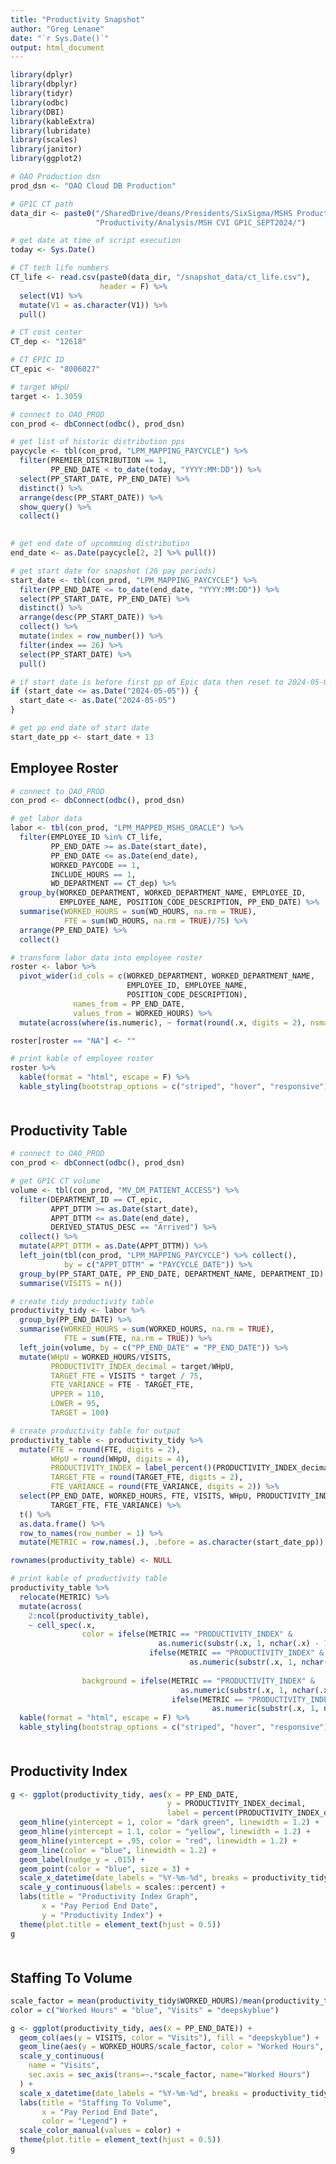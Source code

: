 ```yaml
---
title: "Productivity Snapshot"
author: "Greg Lenane"
date: "`r Sys.Date()`"
output: html_document
---
```


```{=html}
<style type="text/css">
.main-container {
  max-width: 1800px;
  margin-left: auto;
  margin-right: auto;
}
</style>
```

```r
library(dplyr)
library(dbplyr)
library(tidyr)
library(odbc)
library(DBI)
library(kableExtra)
library(lubridate)
library(scales)
library(janitor)
library(ggplot2)

# OAO Production dsn
prod_dsn <- "OAO Cloud DB Production"

# GP1C CT path
data_dir <- paste0("/SharedDrive/deans/Presidents/SixSigma/MSHS Productivity/",
                   "Productivity/Analysis/MSH CVI GP1C_SEPT2024/")

# get date at time of script execution
today <- Sys.Date()

# CT tech life numbers
CT_life <- read.csv(paste0(data_dir, "/snapshot_data/ct_life.csv"), 
                    header = F) %>%
  select(V1) %>%
  mutate(V1 = as.character(V1)) %>%
  pull()

# CT cost center
CT_dep <- "12618"

# CT EPIC ID
CT_epic <- "8006027"

# target WHpU
target <- 1.3059
```

```r
# connect to OAO_PROD
con_prod <- dbConnect(odbc(), prod_dsn)

# get list of historic distribution pps
paycycle <- tbl(con_prod, "LPM_MAPPING_PAYCYCLE") %>%
  filter(PREMIER_DISTRIBUTION == 1,
         PP_END_DATE < to_date(today, "YYYY:MM:DD")) %>%
  select(PP_START_DATE, PP_END_DATE) %>%
  distinct() %>%
  arrange(desc(PP_START_DATE)) %>%
  show_query() %>%
  collect() 
  

# get end date of upcomming distribution
end_date <- as.Date(paycycle[2, 2] %>% pull())

# get start date for snapshot (26 pay periods)
start_date <- tbl(con_prod, "LPM_MAPPING_PAYCYCLE") %>% 
  filter(PP_END_DATE <= to_date(end_date, "YYYY:MM:DD")) %>%
  select(PP_START_DATE, PP_END_DATE) %>%
  distinct() %>%
  arrange(desc(PP_START_DATE)) %>%
  collect() %>%
  mutate(index = row_number()) %>%
  filter(index == 26) %>%
  select(PP_START_DATE) %>%
  pull()

# if start date is before first pp of Epic data then reset to 2024-05-05
if (start_date <= as.Date("2024-05-05")) {
  start_date <- as.Date("2024-05-05")
}

# get pp end date of start date
start_date_pp <- start_date + 13
```

## Employee Roster
<div style="margin-bottom:50px;">
```r
# connect to OAO_PROD
con_prod <- dbConnect(odbc(), prod_dsn)

# get labor data
labor <- tbl(con_prod, "LPM_MAPPED_MSHS_ORACLE") %>%
  filter(EMPLOYEE_ID %in% CT_life,
         PP_END_DATE >= as.Date(start_date),
         PP_END_DATE <= as.Date(end_date),
         WORKED_PAYCODE == 1,
         INCLUDE_HOURS == 1,
         WD_DEPARTMENT == CT_dep) %>%
  group_by(WORKED_DEPARTMENT, WORKED_DEPARTMENT_NAME, EMPLOYEE_ID, 
           EMPLOYEE_NAME, POSITION_CODE_DESCRIPTION, PP_END_DATE) %>%
  summarise(WORKED_HOURS = sum(WD_HOURS, na.rm = TRUE),
            FTE = sum(WD_HOURS, na.rm = TRUE)/75) %>%
  arrange(PP_END_DATE) %>%
  collect() 

# transform labor data into employee roster
roster <- labor %>%
  pivot_wider(id_cols = c(WORKED_DEPARTMENT, WORKED_DEPARTMENT_NAME,
                          EMPLOYEE_ID, EMPLOYEE_NAME,
                          POSITION_CODE_DESCRIPTION),
              names_from = PP_END_DATE,
              values_from = WORKED_HOURS) %>%
  mutate(across(where(is.numeric), ~ format(round(.x, digits = 2), nsmall = 2)))

roster[roster == "NA"] <- ""

# print kable of employee roster
roster %>%
  kable(format = "html", escape = F) %>%
  kable_styling(bootstrap_options = c("striped", "hover", "responsive"))
```
</div>

## Productivity Table
<div style="margin-bottom:50px;">
```r
# connect to OAO_PROD
con_prod <- dbConnect(odbc(), prod_dsn)

# get GP1C CT volume
volume <- tbl(con_prod, "MV_DM_PATIENT_ACCESS") %>%
  filter(DEPARTMENT_ID == CT_epic,
         APPT_DTTM >= as.Date(start_date),
         APPT_DTTM <= as.Date(end_date),
         DERIVED_STATUS_DESC == "Arrived") %>%
  collect() %>%
  mutate(APPT_DTTM = as.Date(APPT_DTTM)) %>%
  left_join(tbl(con_prod, "LPM_MAPPING_PAYCYCLE") %>% collect(), 
            by = c("APPT_DTTM" = "PAYCYCLE_DATE")) %>%
  group_by(PP_START_DATE, PP_END_DATE, DEPARTMENT_NAME, DEPARTMENT_ID) %>%
  summarise(VISITS = n())

# create tidy productivity table
productivity_tidy <- labor %>%
  group_by(PP_END_DATE) %>%
  summarise(WORKED_HOURS = sum(WORKED_HOURS, na.rm = TRUE),
            FTE = sum(FTE, na.rm = TRUE)) %>%
  left_join(volume, by = c("PP_END_DATE" = "PP_END_DATE")) %>%
  mutate(WHpU = WORKED_HOURS/VISITS,
         PRODUCTIVITY_INDEX_decimal = target/WHpU,
         TARGET_FTE = VISITS * target / 75,
         FTE_VARIANCE = FTE - TARGET_FTE,
         UPPER = 110,
         LOWER = 95,
         TARGET = 100)

# create productivity table for output
productivity_table <- productivity_tidy %>%
  mutate(FTE = round(FTE, digits = 2),
         WHpU = round(WHpU, digits = 4),
         PRODUCTIVITY_INDEX = label_percent()(PRODUCTIVITY_INDEX_decimal),
         TARGET_FTE = round(TARGET_FTE, digits = 2),
         FTE_VARIANCE = round(FTE_VARIANCE, digits = 2)) %>%
  select(PP_END_DATE, WORKED_HOURS, FTE, VISITS, WHpU, PRODUCTIVITY_INDEX,
         TARGET_FTE, FTE_VARIANCE) %>%
  t() %>%
  as.data.frame() %>%
  row_to_names(row_number = 1) %>%
  mutate(METRIC = row.names(.), .before = as.character(start_date_pp))

rownames(productivity_table) <- NULL

# print kable of productivity table
productivity_table %>%
  relocate(METRIC) %>%
  mutate(across(
    2:ncol(productivity_table),
    ~ cell_spec(.x,
                color = ifelse(METRIC == "PRODUCTIVITY_INDEX" &
                                 as.numeric(substr(.x, 1, nchar(.x) - 1)) > 110, "black",
                               ifelse(METRIC == "PRODUCTIVITY_INDEX" &
                                        as.numeric(substr(.x, 1, nchar(.x) - 1)) < 95, "white", "black")),
                
                background = ifelse(METRIC == "PRODUCTIVITY_INDEX" &
                                      as.numeric(substr(.x, 1, nchar(.x) - 1)) > 110, "yellow",
                                    ifelse(METRIC == "PRODUCTIVITY_INDEX" &
                                             as.numeric(substr(.x, 1, nchar(.x) - 1)) < 95, "red", "white"))))) %>%
  kable(format = "html", escape = F) %>%
  kable_styling(bootstrap_options = c("striped", "hover", "responsive"))
```
</div>

## Productivity Index
<div style="margin-bottom:50px;">
```r
g <- ggplot(productivity_tidy, aes(x = PP_END_DATE, 
                                   y = PRODUCTIVITY_INDEX_decimal,
                                   label = percent(PRODUCTIVITY_INDEX_decimal))) + 
  geom_hline(yintercept = 1, color = "dark green", linewidth = 1.2) +
  geom_hline(yintercept = 1.1, color = "yellow", linewidth = 1.2) +
  geom_hline(yintercept = .95, color = "red", linewidth = 1.2) +
  geom_line(color = "blue", linewidth = 1.2) + 
  geom_label(nudge_y = .015) +
  geom_point(color = "blue", size = 3) +
  scale_x_datetime(date_labels = "%Y-%m-%d", breaks = productivity_tidy$PP_END_DATE) +
  scale_y_continuous(labels = scales::percent) +
  labs(title = "Productivity Index Graph",
       x = "Pay Period End Date",
       y = "Productivity Index") +
  theme(plot.title = element_text(hjust = 0.5))
g
```
</div>

## Staffing To Volume
<div style="margin-bottom:50px;">
```r
scale_factor = mean(productivity_tidy$WORKED_HOURS)/mean(productivity_tidy$VISITS)
color = c("Worked Hours" = "blue", "Visits" = "deepskyblue")

g <- ggplot(productivity_tidy, aes(x = PP_END_DATE)) + 
  geom_col(aes(y = VISITS, color = "Visits"), fill = "deepskyblue") + 
  geom_line(aes(y = WORKED_HOURS/scale_factor, color = "Worked Hours", fill = "Worked Hours"), linewidth = 3) +
  scale_y_continuous(
    name = "Visits",
    sec.axis = sec_axis(trans=~.*scale_factor, name="Worked Hours")
  ) +
  scale_x_datetime(date_labels = "%Y-%m-%d", breaks = productivity_tidy$PP_END_DATE) +
  labs(title = "Staffing To Volume",
       x = "Pay Period End Date",
       color = "Legend") +
  scale_color_manual(values = color) +
  theme(plot.title = element_text(hjust = 0.5))
g
```
</div>
